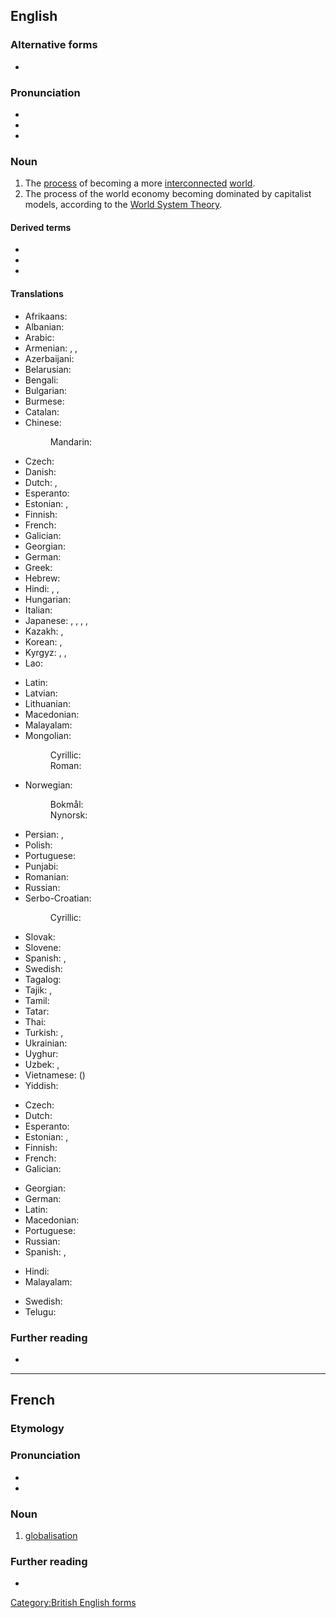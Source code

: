 ==English==

===Alternative forms===
* {{l|en|globalization}}

===Pronunciation===
* {{IPA|en|/ˌɡloʊbəlaɪˈzeɪʃən/}}
* {{rhymes|en|eɪʃən|s=5}}
* {{hyph|en|glo|ba|li|sa|tion}}

===Noun===
{{en-noun|~}}

# The [[process]] of becoming a more [[interconnected]] [[world]].
# The process of the world economy becoming dominated by capitalist models, according to the [[w:World System Theory|World System Theory]].

====Derived terms====
* {{l|en|globalise}}
* {{l|en|globalisationism}}
* {{l|en|globalisationist}}

====Translations====
{{trans-top|process of becoming a more interconnected world}}
* Afrikaans: {{t|af|globalisering}}
* Albanian: {{t|sq|globalizim|m}}
* Arabic: {{t|ar|عَوْلَمَة|f}}
* Armenian: {{t+|hy|գլոբալիզացիա}}, {{t+|hy|համաշխարհայնացում}}, {{t+|hy|գլոբալացում}}
* Azerbaijani: {{t|az|qloballaşma}}
* Belarusian: {{t|be|глабаліза́цыя|f}}
* Bengali: {{t|bn|বিশ্বায়ন}}
* Bulgarian: {{t|bg|глобализа́ция|f}}
* Burmese: {{t|my|ဂလိုဘယ်လိုက်ဇေးရှင်း}}
* Catalan: {{t+|ca|globalització|f}}
* Chinese:
*: Mandarin: {{t+|cmn|全球化|tr=quánqiúhuà}}
* Czech: {{t+|cs|globalizace|f}}
* Danish: {{t|da|globalisering|c}}
* Dutch: {{t+|nl|globalisering|f}}, {{t+|nl|mondialisering|f}}
* Esperanto: {{t|eo|tutmondiĝo}}
* Estonian: {{t|et|üleilmastumine}}, {{t|et|globaliseerumine}}
* Finnish: {{t+|fi|globalisaatio}}
* French: {{t+|fr|mondialisation|f}}
* Galician: {{t+|gl|globalización|f}}
* Georgian: {{t|ka|გლობალიზაცია}}
* German: {{t+|de|Globalisierung|f}}
* Greek: {{t+|el|παγκοσμιοποίηση|f}}
* Hebrew: {{t|he|גְּלוֹבָּלִיזָצְיָה|f|tr=globalizátsya}}
* Hindi: {{t|hi|हलिमिकरण|m|tr=halimikaraṇ}}, {{t|hi|वैश्वीकरण|m|tr=vaiśvīkaraṇ}}, {{t|hi|भूमंडलीकरण|m|tr=bhūmaṇḍalīkaraṇ}}
* Hungarian: {{t+|hu|globalizáció}}
* Italian: {{t+|it|globalizzazione|f}}
* Japanese: {{t+|ja|グローバリゼーション|tr=gurōbarizēshon}}, {{t|ja|グローバライゼーション|tr=gurōbaraizēshon}}, {{t+|ja|グローバル化|tr=グローバルか, gurōbaruka}}, {{t|ja|世界化|tr=せかいか}}, {{t|ja|地球規模化|tr=ちきゅうきぼか, chikyūkiboka}}
* Kazakh: {{t|kk|жаһандану}}, {{t|kk|глобализация}}
* Korean: {{t|ko|세계화(世界化)}} , {{t|ko|글로벌화}}
* Kyrgyz: {{t|ky|глобалдашуу}}, {{t|ky|ааламдашуу}}, {{t|ky|глобализация}}
* Lao: {{t|lo|ໂລກາພິວັດ}}
{{trans-mid}}
* Latin: {{t|la|globalizatio|f}}
* Latvian: {{t|lv|globalizācija|f}}
* Lithuanian: {{t|lt|globalizacija|f}}
* Macedonian: {{t|mk|глобализација|f}}
* Malayalam: {{t|ml|ആഗോളവത്കരണം}}
* Mongolian:
*: Cyrillic: {{t+|mn|даяарчлал}}
*: Roman: {{t+|sh|globalizácija|f}}
* Norwegian:
*: Bokmål: {{t|nb|globalisering|m|f}}
*: Nynorsk: {{t|nn|globalisering|f}}
* Persian: {{t|fa|جهانی‌سازی|tr=jahâni-sâzi}}, {{t|fa|جهانی‌شدن‎|tr=jahâni-šodan}}
* Polish: {{t+|pl|globalizacja|f}}
* Portuguese: {{t+|pt|globalização|f}}
* Punjabi: {{t|pa|ਸੰਸਾਰੀਕਰਨ}}
* Romanian: {{t|ro|globalizare|f}}
* Russian: {{t+|ru|глобализа́ция|f}}
* Serbo-Croatian:
*: Cyrillic: {{t|sh|глобализа́ција|f}}
* Slovak: {{t|sk|globalizácia|f}}
* Slovene: {{t|sl|globalizacija|f}}
* Spanish: {{t+|es|globalización|f}}, {{t|es|mundialización|m}}
* Swedish: {{t+|sv|globalisering|c}}
* Tagalog: {{t|tl|globalisasyon}}
* Tajik: {{t|tg|ҷаҳонишудан}}, {{t|tg|глобализатсия}}
* Tamil: {{t|ta|உலகமயமாதல்}}
* Tatar: {{t|tt|глобальләшү}}
* Thai: {{t+|th|โลกาภิวัตน์}}
* Turkish: {{t+|tr|küreselleşme}}, {{t+|tr|globalleşme}}
* Ukrainian: {{t|uk|глобаліза́ція|f}}
* Uyghur: {{t|ug|يەرشارىلىشىش}}
* Uzbek: {{t|uz|globalizatsiya}}, {{t+|uz|globallashuv}}
* Vietnamese: {{t+|vi|toàn cầu hóa}} ({{t|vi|全球化|sc=Hani}})
* Yiddish: {{t|yi|גלאָבאַליזאַציע|f}}
{{trans-bottom}}

{{trans-top|process of world economy becoming dominated by capitalist models}}
* Czech: {{t+|cs|globalizace|f}}
* Dutch: {{t+|nl|globalisering|f}}
* Esperanto: {{t|eo|tutmondiĝo}}
* Estonian: {{t|et|üleilmastumine}}, {{t|et|globaliseerumine}}
* Finnish: {{t+|fi|globalisaatio}}
* French: {{t+|fr|mondialisation|f}}
* Galician: {{t+|gl|globalización|m}}
{{trans-mid}}
* Georgian: {{t|ka|გლობალიზაცია}}
* German: {{t+|de|Globalisierung|f}}
* Latin: {{t|la|globalizatio|f}}
* Macedonian: {{t|mk|глобализа́ција|f}}
* Portuguese: {{t+|pt|globalização|f}}
* Russian: {{t+|ru|глобализа́ция|f}}
* Spanish: {{t+|es|globalización|m}}, {{t|es|mundialización|f}}
{{trans-bottom}}

{{checktrans-top}}
* Hindi: {{t-check|hi|भूमण्डलीकरण}}
* Malayalam: {{t-check|ml|ആഗോളവത്ക്കരണം}}
{{trans-mid}}
* Swedish: {{t+check|sv|globalisation}}
* Telugu: {{t-check|te|ప్రపంచీకరణ}}
{{trans-bottom}}

===Further reading===
* {{pedia}}

[[Category:British English forms]]

----

==French==

===Etymology===
{{suffix|fr|globaliser|ation}}

===Pronunciation===
* {{fr-IPA}}
* {{audio|fr|LL-Q150 (fra)-Exilexi-globalisation.wav|Audio}}

===Noun===
{{fr-noun|f}}

# [[globalisation#English|globalisation]]

===Further reading===
* {{R:TLFi}}